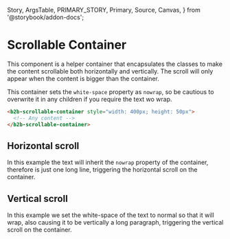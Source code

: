   Story,
  ArgsTable,
  PRIMARY_STORY,
  Primary,
  Source,
  Canvas,
} from '@storybook/addon-docs';

# Scrollable Container

This component is a helper container that encapsulates the classes to make the content scrollable both horizontally
and vertically. The scroll will only appear when the content is bigger than the container.

This container sets the `white-space` property as `nowrap`, so be cautious to overwrite it in any children if you
require the text wo wrap.

```html
<b2b-scrollable-container style="width: 400px; height: 50px">
  <!-- Any content -->
</b2b-scrollable-container>
```

## Horizontal scroll

In this example the text will inherit the `nowrap` property of the container, therefore is just one long line,
triggering the horizontal scroll on the container.

<Canvas columns={3} withSource="closed" withToolbar={false}>
  <Story id="components-content-scrollable-container--story-010-horizontal-scroll" />
</Canvas>

## Vertical scroll

In this example we set the white-space of the text to normal so that it will wrap, also causing it to be vertically
a long paragraph, triggering the vertical scroll on the container.

<Canvas columns={3} withSource="closed" withToolbar={false}>
  <Story id="components-content-scrollable-container--story-020-vertical-scroll" />
</Canvas>
